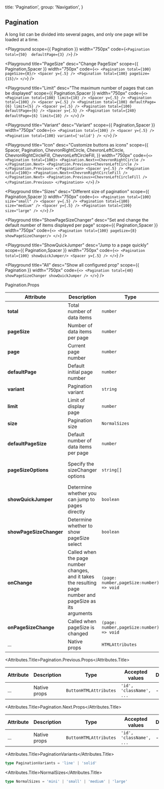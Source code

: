
  title: 'Pagination',
  group: 'Navigation',
}

## Pagination
A long list can be divided into several pages, and only one page will be loaded at a time.


<Playground
  scope={{ Pagination }}
  width="750px"
  code={`
      <Pagination total={50}  defaultPage={3} />
`}
/>

<Playground
  title="PageSize"
  desc="Change PageSize"
  scope={{ Pagination,Spacer }}
  width="750px"
  code={`
<>
  <Pagination total={100} pageSize={8}/>
  <Spacer y={.5} />
  <Pagination total={100} pageSize={15}/>
</>
`}
/>


<Playground
  title="Limit"
  desc="The maximum number of pages that can be displayed"
  scope={{ Pagination,Spacer }}
  width="750px"
  code={`
<>
  <Pagination total={100} limit={10} />
  <Spacer y={.5} />
  <Pagination total={100} />
  <Spacer y={.5} />
  <Pagination total={100} defaultPage={6} limit={5} />
  <Spacer y={.5} />
  <Pagination total={100} defaultPage={6} />
  <Spacer y={.5} />
  <Pagination total={240} defaultPage={6} limit={10} />
</>
`}
/>

<Playground
  title="Variant"
  desc="Variant"
  scope={{ Pagination,Spacer }}
  width="750px"
  code={`
<>
  <Pagination total={100} />
  <Spacer y={.5} />
  <Pagination total={100} variant={'solid'} />
</>
`}
/>

<Playground
  title="Icon"
  desc="Customize buttons as icons"
  scope={{
    Spacer,
    Pagination,
    ChevronRightCircle,
    ChevronLeftCircle,
    ChevronRightCircleFill,
    ChevronLeftCircleFill,
  }}
  width="750px"
  code={`
<>
  <Pagination total={100}>
   <Pagination.Next><ChevronRightCircle /></Pagination.Next>
   <Pagination.Previous><ChevronLeftCircle /></Pagination.Previous>
  </Pagination>
  <Spacer y={.5} />
  <Pagination total={100}>
   <Pagination.Next><ChevronRightCircleFill /></Pagination.Next>
   <Pagination.Previous><ChevronLeftCircleFill /></Pagination.Previous>
  </Pagination>
</>
`}
/>

<Playground
  title="Sizes"
  desc="Different size of pagination"
  scope={{ Pagination,Spacer }}
  width="750px"
  code={`
<>
  <Pagination total={100} size="small" />
  <Spacer y={.5} />
  <Pagination total={100} size="medium" />
  <Spacer y={.5} />
  <Pagination total={100} size="large" />
</>
`}
/>

<Playground
  title="ShowPageSizeChanger"
  desc="Set and change the default number of items displayed per page"
  scope={{ Pagination,Spacer }}
  width="750px"
  code={`
<>
  <Pagination total={100} pageSize={8} showPageSizeChanger/>
</>
`}
/>

<Playground
  title="ShowQuickJumper"
  desc="Jump to a page quickly"
  scope={{ Pagination,Spacer }}
  width="750px"
  code={`
<>
  <Pagination total={100} showQuickJumper/>
  <Spacer y={.5} />
</>
`}
/>

<Playground
  title="All"
  desc="Show all configured prop"
  scope={{ Pagination }}
  width="750px"
  code={`
<>
  <Pagination total={40} showPageSizeChanger showQuickJumper />
</>
`}
/>

<Attributes edit="/pages/en-us/components/pagination.mdx">
<Attributes.Title>Pagination.Props</Attributes.Title>

| Attribute               | Description                                                                                               | Type                                     | Accepted values                           | Default                   |
|-------------------------|-----------------------------------------------------------------------------------------------------------|------------------------------------------|-------------------------------------------|---------------------------|
| **total**               | Total number of data items                                                                                | `number`                                 |                                           | 1                         |
| **pageSize**            | Number of data items per page                                                                             | `number`                                 | -                                         | -                         |
| **page**                | Current page number                                                                                       | `number`                                 | -                                         | 1                         |
| **defaultPage**         | Default initial page number                                                                               | `number`                                 | -                                         | 1                         |
| **variant**             | Pagination variant                                                                                        | `string`                                 | [PaginationVariants](#paginationvariants) | `line`                    |
| **limit**               | Limit of display page                                                                                     | `number`                                 | -                                         | 7                         |
| **size**                | Pagination size                                                                                           | `NormalSizes`                            | [NormalSizes](#normalsizes)               | `medium`                  |
| **defaultPageSize**     | Default number of data items per page                                                                     | `number`                                 | -                                         | 10                        |
| **pageSizeOptions**     | Specify the sizeChanger options                                                                           | `string[]`                               | -                                         | ['10', '20', '50', '100'] |
| **showQuickJumper**     | Determine whether you can jump to pages directly                                                          | `boolean`                                | -                                         | false                     |
| **showPageSizeChanger** | Determine whether to show pageSize select                                                                 | `boolean`                                | -                                         | false                     |
| **onChange**            | Called when the page number changes, and it takes the resulting page number and pageSize as its arguments | `(page: number,pageSize:number) => void` | -                                         | -                         |
| **onPageSizeChange**    | Called when pageSize is changed                                                                           | `(page: number,pageSize:number) => void` | -                                         | -                         |
| ...                     | Native props                                                                                              | `HTMLAttributes`                         | `'id', 'className', ...`                  | -                         |


<Attributes.Title>Pagination.Previous.Props</Attributes.Title>

| Attribute | Description  | Type                   | Accepted values          | Default |
|-----------|--------------|------------------------|--------------------------|---------|
| ...       | Native props | `ButtonHTMLAttributes` | `'id', 'className', ...` | -       |


<Attributes.Title>Pagination.Next.Props</Attributes.Title>

| Attribute | Description  | Type                   | Accepted values          | Default |
|-----------|--------------|------------------------|--------------------------|---------|
| ...       | Native props | `ButtonHTMLAttributes` | `'id', 'className', ...` | -       |



<Attributes.Title>PaginationVariants</Attributes.Title>

```ts
type PaginationVariants = 'line' | 'solid'
```

<Attributes.Title>NormalSizes</Attributes.Title>

```ts
type NormalSizes = 'mini' | 'small' | 'medium' | 'large'
```




</Attributes>

